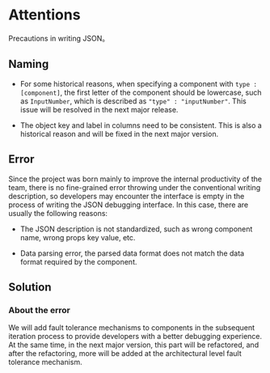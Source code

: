# Attentions

Precautions in writing JSON。

## Naming

- For some historical reasons, when specifying a component with `type : [component]`, the first letter of the component should be lowercase, such as `InputNumber`, which is described as `"type" : "inputNumber"`. This issue will be resolved in the next major release.

- The object key and label in columns need to be consistent. This is also a historical reason and will be fixed in the next major version.

## Error

Since the project was born mainly to improve the internal productivity of the team, there is no fine-grained error throwing under the conventional writing description, so developers may encounter the interface is empty in the process of writing the JSON debugging interface. In this case, there are usually the following reasons:

- The JSON description is not standardized, such as wrong component name, wrong props key value, etc.

- Data parsing error, the parsed data format does not match the data format required by the component.

## Solution

### About the error

We will add fault tolerance mechanisms to components in the subsequent iteration process to provide developers with a better debugging experience. At the same time, in the next major version, this part will be refactored, and after the refactoring, more will be added at the architectural level fault tolerance mechanism.
